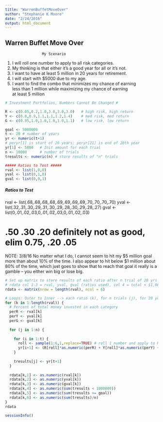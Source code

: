 ```yaml
---
title: "WarrenBuffetMoveOver"
author: "Stephanie K Moore"
date: "2/24/2016"
output: html_document
---
```


## Warren Buffet Move Over    


                     My Scenario                         
 1. I will roll one number to apply to all risk categories.    
 2. My thinking is that either it's a good year for all or it's not.    
 3. I want to have at least 5 million in 20 years for retirement.   
 4. I will start with $5000 due to my age.    
 5. I want to find the combo that minimizes my chance of earning   
 less than 1 million while maximizing my chance of earning     
 at least 5 million

```r
# Investment Portfolios, Numbers Cannot Be Changed #

R <- c(0.05,0.2,1.0,3.0,3.0,3.0)   # high risk, high return
Y <- c(0.8,0.9,1.1,1.1,1.2,1.4)    # med risk, med return
G <- c(0.95,1.0,1.0,1.0,1.0,1.1)   # low risk, low return

goal <- 5000000
t <- 20 # number of years
yr <- numeric(t+1)  
# peryr[1] is start of 20 years; peryr[21] is end of 20th year
yr[1] <- 5000   # Init amount for each trial
n <- 10000      # number of trials 
tresults <- numeric(n) # store results of "n" trials

##### Ratios to Test #####
rval <- list(1,0,0)
yval <- list(0,1,0)
gval <- list(0,0,1)
```

##### Ratios to Test #####
rval <- list(.68,.68,.68,.68,.69,.69,.69,.69,.70,.70,.70,.70)
yval <- list(.32,.31,.30,.29,.31,.30,.29,.28,.30,.29,.28,.27)
gval <- list(0,.01,.02,.03,0,.01,.02,.03,0,.01,.02,.03)

# .50 .30 .20 definitely not as good, elim 0.75, .20 .05 
NOTE: 3/8/16 No matter what I do, I cannot seem to hit my $5 million goal more than about 10% of the time. I also appear to hit below $1 million about 80% of the time, which just goes to show that to reach that goal it really is a gamble -- you either win big or lose big.
```r
# Set up matrix to store results of each ratio after n trial of 20 yrs each 
# rdata col 1-3 = rval, yval, gval (ratios used), col 4 = total < $1,000,000 col 5 = total >= $5,000,000, col 6 = mean won/lost 
rdata <- matrix(nrow = length(rval), ncol = 6) 
```

```r
# Loops: Outer to Inner --> each ratio (k), for n trials (j), for 20 years (i)
for (k in 1:length(rval)) {
  # Percent of total money invested in each category
  perR <- rval[k]
  perY <- yval[k]
  perG <- gval[k]
  
  for (j in 1:n) {
    
    for (i in 1:t) {
      roll <- sample(1:6,1,replace=TRUE) # roll 1 number and apply to R, G, and Y
      yr[i+1] <- (R[roll]*as.numeric(perR) + Y[roll]*as.numeric(perY) + G[roll]*as.numeric(perG))*yr[i]
    }
    
    tresults[j] <- yr[t+1]
  }
  
  rdata[k,1] <- as.numeric(rval[k])
  rdata[k,2] <- as.numeric(yval[k])
  rdata[k,3] <- as.numeric(gval[k])
  rdata[k,4] <- as.numeric(sum(tresults < 1000000)) 
  rdata[k,5] <- as.numeric(sum(tresults >= goal))
  rdata[k,6] <- as.numeric(sum(tresults)/n)
}  
rdata

```

```r
sessionInfo()
```
